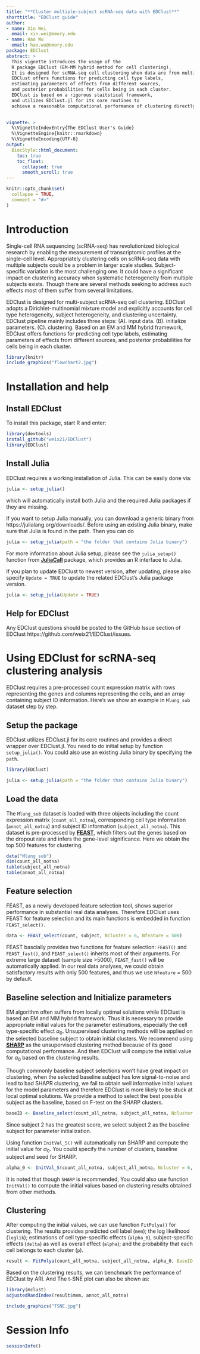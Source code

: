 ```yaml
---
title: "**Cluster multiple-subject scRNA-seq data with EDClust**"
shorttitle: "EDClust guide"
author:
- name: Xin Wei
  email: xin.wei@emory.edu
- name: Hao Wu
  email: hao.wu@emory.edu
package: EDClust
abstract: >
  This vignette introduces the usage of the 
  R package EDClust (EM-MM hybrid method for cell clustering). 
  It is designed for scRNA-seq cell clustering when data are from multiple subjects.
  EDClust offers functions for predicting cell type labels, 
  estimating parameters of effects from different sources, 
  and posterior probabilities for cells being in each cluster.
  EDClust is based on a rigorous staitstical framework, 
  and utilizes EDClust.jl for its core routines to 
  achieve a reasonable computational performance of clustering directly in R.
  

vignette: >
  %\VignetteIndexEntry{The EDClust User's Guide}
  %\VignetteEngine{knitr::rmarkdown}
  %\VignetteEncoding{UTF-8}
output:
  BiocStyle::html_document:
    toc: true
    toc_float:
      collapsed: true
      smooth_scroll: true
---
```



\tableofContents

```r
knitr::opts_chunk$set(
  collapse = TRUE,
  comment = "#>"
)
```

# Introduction

Single-cell RNA sequencing (scRNA-seq) has revolutionized biological research by 
enabling the measurement of transcriptomic profiles at the single-cell level. 
Appropriately clustering cells on scRNA-seq data with multiple subjects could be
a problem in larger scale studies.
Subject-specific variation is the most challenging one.
It could have a significant impact on clustering accuracy when
systematic heterogeneity from multiple subjects exists. 
Though there are several methods seeking to address such effects 
most of them suffer from several limitations.

EDClust is designed for multi-subject scRNA-seq cell clustering.
EDClust adopts a Dirichlet-multinomial mixture model and explicitly accounts for cell type heterogeneity, 
subject heterogeneity, and clustering uncertainty. 
EDClust pipeline mainly includes three steps: (A). input data. (B). initialize parameters. (C). clustering. 
Based on an EM and MM hybrid framework, EDClust offers functions for predicting cell type labels, 
estimating parameters of effects from different sources, and posterior probabilities for cells being in each cluster.

```r
library(knitr)
include_graphics("flowchart2.jpg")
```

# Installation and help

## Install EDClust
To install this package, start R and enter:

```r
library(devtools)
install_github("weix21/EDClust")
library(EDClust)
```

## Install Julia

EDClust requires a working installation of Julia. This can be easily done via:

```r
julia <- setup_julia() 
```

which will automatically install both Julia and the required Julia packages if they are missing. 

If you want to setup Julia manually, you can download a generic binary from https://julialang.org/downloads/. 
Before using an existing Julia binary, make sure that Julia is found in the path. Then you can do 

```r
julia <- setup_julia(path = "the folder that contains Julia binary") 
```

For more information about Julia setup, 
please see the `julia_setup()` function from [**JuliaCall**](https://github.com/Non-Contradiction/JuliaCall) package, 
which provides an R interface to Julia.

If you plan to update EDClust to newest version, after updating, please also specify `Update = TRUE` to update the related EDClust's Julia package version.

```r
julia <- setup_julia(Update = TRUE) 
```


## Help for EDClust

Any EDClust questions should be posted
to the GitHub Issue section of EDClust 
https://github.com/weix21/EDClust/issues.

# Using EDClust for scRNA-seq clustering analysis

EDClust requires a pre-processed count expression matrix with rows representing the genes and columns representing the cells, 
and an array containing subject ID information. 
Here's we show an example in `Mlung_sub` dataset step by step.

## Setup the package 

EDClust utilizes EDClust.jl for its core routines and provides a direct wrapper over EDClust.jl. 
You need to do initial setup by function `setup_julia()`. 
You could also use an existing Julia binary by specifying the `path`.

```r
library(EDClust)
```

```r
julia <- setup_julia(path = "the folder that contains Julia binary") 
```

## Load the data

The `Mlung_sub` dataset is loaded with three objects including the count expression matrix (`count_all_notna`), corresponding cell type information (`annot_all_notna`) and subject ID information (`subject_all_notna`). This dataset is pre-processed by [**FEAST**](https://github.com/suke18/FEAST), which filters out the genes based on the dropout rate and infers the gene-level significance. Here we obtain the top 500 features for clustering.

```r
data("Mlung_sub")
dim(count_all_notna)
table(subject_all_notna)
table(annot_all_notna)
```

## Feature selection

FEAST, as a newly developed feature selection tool, shows superior performance in substantial real data analyses. Therefore EDClust uses FEAST for feature selection and its main functions is embedded in function `FEAST_select()`.

```r
data <- FEAST_select(count, subject, Ncluster = 6, Nfeature = 500)
```

FEAST bascially provides two functions for feature selection: `FEAST()` and `FEAST_fast()`, and `FEAST_select()` inherits most of their arguments. For extreme large dataset (sample size >5000), `FEAST_fast()` will be automatically applied. In our real data analyses, we could obtain satisfactory results with only 500 features, and thus we use `Nfeature` = 500 by default.

## Baseline selection and Initialize parameters

EM algorithm often suffers from locally optimal solutions while EDClust is based an EM and MM hybrid framework. 
Thus it is necessary to provide appropriate initial values for the parameter estimations, 
especially the cell type-specific effect $\alpha_0$. 
Unsupervised clustering methods will be applied on the selected baseline subject to obtain initial clusters.
We recommend using  [**SHARP**](https://github.com/shibiaowan/SHARP)
as the unsupervised clustering method because of its good computational performance.
And then EDClust will compute the initial value for $\alpha_0$ based on the clustering results.

Though commonly baseline subject selections won't have great impact on clustering,
when the selected baseline subject has low signal-to-noise 
and lead to bad SHAPR clustering, 
we fail to obtain well informative initial values for the model parameters 
and therefore EDClust is more likely to be stuck at local optimal solutions. 
We provide a method to select the best possible subject as the baseline, 
based on F-test on the SHARP clusters.

```r
baseID <- Baseline_select(count_all_notna, subject_all_notna, Ncluster = 6)
```

Since subject 2 has the greatest score, 
we select subject 2 as the baseline subject for parameter initialization.

Using function `InitVal_S()` will automatically run SHARP and compute the initial value for $\alpha_0$.
You could specify the number of clusters, baseline subject and seed for SHARP.

```r
alpha_0 <- InitVal_S(count_all_notna, subject_all_notna, Ncluster = 6, ID = 2, seed = 2345) 
```

It is noted that though `SHARP` is recommended,
You could also use function `InitVal()` to 
compute the initial values based on clustering results obtained from other methods. 

## Clustering

After computing the initial values, we can use function `FitPolya()` for clustering. 
The results provides predicted cell label (`mem`); the log likelihood (`loglik`); 
estimations of cell type-specific effects (`alpha_0`), subject-specific effects (`delta`) as well as overall effect (`alpha`);
and the probability that each cell belongs to each cluster (`p`).

```r
result <- FitPolya(count_all_notna, subject_all_notna, alpha_0, BaseID = 2L)
```

Based on the clustering results, we can benchmark the performance of EDClust by ARI. 
And The t-SNE plot can also be shown as: 

```r
library(mclust)
adjustedRandIndex(result$mem, annot_all_notna)
```

```r
include_graphics("TSNE.jpg")
```

# Session Info
```r
sessionInfo()
```

